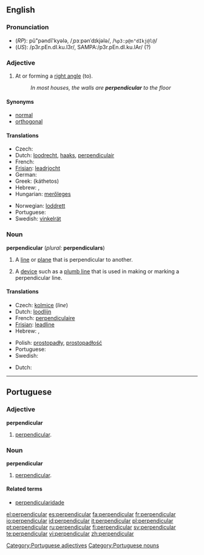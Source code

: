 {{see|Perpendicular}}
==English==

===Pronunciation===
* (''RP''): pû"pəndĭ'kyələ, /ˌpɜːpənˈdɪkjələ/, /<tt>%p3:p@n"dIkj@l@</tt>/
* (''US''): /p3r.pEn.dI.ku.l3r/, SAMPA:/p3r.pEn.dI.ku.lAr/ (?)<!--needs to be checked-->

===Adjective===
{{wikipedia}}
{{en-adj}}

# {{geometry}} At or forming a [[right angle]] (to).
#: ''In most houses, the walls are '''perpendicular''' to the floor''

====Synonyms====
* [[normal]]
* [[orthogonal]]

====Translations====
{{trans-top|at or forming a right angle to}}
* Czech: {{t-|cs|kolmý|m}}
* Dutch: [[loodrecht]], [[haaks]], [[perpendiculair]]
* French: {{t+|fr|perpendiculaire|m|f}}
* [[Frisian]]: [[leadrjocht]]
* German: {{t+|de|rechtwinklig}}
* Greek: {{t|el|κάθετος|m|sc=Grek}} (káthetos)
* Hebrew: {{he-translation|מאונך|me`unákh}} {{m}}, {{he-translation|ניצב|nitsáv}} {{m}}
* Hungarian: [[merőleges]]
{{trans-mid}}
* Norwegian: [[loddrett]]
* Portuguese: {{t+|pt|perpendicular}}
* Swedish: [[vinkelrät]]
{{trans-bottom}}

===Noun===
'''perpendicular''' (''plural:'' '''perpendiculars''')

# {{geometry}} A [[line]] or [[plane]] that is perpendicular to another.
# A [[device]] such as a [[plumb line]] that is used in making or marking a perpendicular line.

====Translations====
{{trans-top|line or plane}}
* Czech: [[kolmice]] {{f}} (''line'')
* Dutch: [[loodlijn]] {{f}}
* French: [[perpendiculaire]] {{f}}
* [[Frisian]]: [[leadline]]
* Hebrew: {{he-translation|מאונך|me`unákh}} {{m}}, {{he-translation|ניצב|nitsáv}} {{m}}
{{trans-mid}}
* Polish: [[prostopadły]], [[prostopadłość]] {{f}}
* Portuguese: {{t+|pt|perpendicular|f}}
* Swedish: {{t+|sv|normal|c}}
{{trans-bottom}}

{{trans-top|device}}
* Dutch: {{t+|nl|schietlood|n}}
{{trans-mid}}
{{trans-bottom}}

----

==Portuguese==

===Adjective===
'''perpendicular'''

# [[#English|perpendicular]].

===Noun===
'''perpendicular''' {{f}}

# [[#English|perpendicular]].

====Related terms====
{{top2}}
* [[perpendicularidade]]
{{mid2}}
{{bottom}}

[[Category:Portuguese adjectives]]
[[Category:Portuguese nouns]]

[[el:perpendicular]]
[[es:perpendicular]]
[[fa:perpendicular]]
[[fr:perpendicular]]
[[io:perpendicular]]
[[id:perpendicular]]
[[it:perpendicular]]
[[pl:perpendicular]]
[[pt:perpendicular]]
[[ru:perpendicular]]
[[fi:perpendicular]]
[[sv:perpendicular]]
[[te:perpendicular]]
[[vi:perpendicular]]
[[zh:perpendicular]]